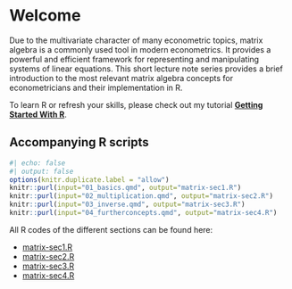 # Welcome {-}

Due to the multivariate character of many econometric topics, matrix algebra is a commonly used tool in modern econometrics.
It provides a powerful and efficient framework for representing and manipulating systems of linear equations.
This short lecture note series provides a brief introduction to the most relevant matrix algebra concepts for econometricians and their implementation in R.

To learn R or refresh your skills, please check out my tutorial [**Getting Started With R**](https://rintro.svenotto.com).

## Accompanying R scripts

```r
#| echo: false
#| output: false
options(knitr.duplicate.label = "allow")
knitr::purl(input="01_basics.qmd", output="matrix-sec1.R")
knitr::purl(input="02_multiplication.qmd", output="matrix-sec2.R")
knitr::purl(input="03_inverse.qmd", output="matrix-sec3.R")
knitr::purl(input="04_furtherconcepts.qmd", output="matrix-sec4.R")
```

All R codes of the different sections can be found here:

- [matrix-sec1.R](https://matrix.svenotto.com/matrix-sec1.R)
- [matrix-sec2.R](https://matrix.svenotto.com/matrix-sec2.R)
- [matrix-sec3.R](https://matrix.svenotto.com/matrix-sec3.R)
- [matrix-sec4.R](https://matrix.svenotto.com/matrix-sec4.R)